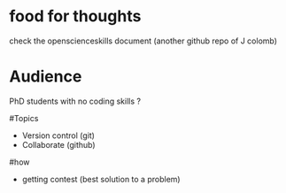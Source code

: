 # food for thoughts

check the openscienceskills document (another github repo of J colomb)

# Audience

PhD students with no coding skills ?

#Topics

- Version control (git)
- Collaborate (github)


#how

- getting contest (best solution to a problem)
